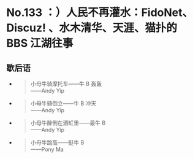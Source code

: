# No.133 ：）人民不再灌水：FidoNet、Discuz! 、水木清华、天涯、猫扑的 BBS 江湖往事

## 歇后语

- > 小母牛骑摩托车——牛 B 轰轰  
    ——Andy Yip

- > 小母牛骑倒立——牛 B 冲天  
    ——Andy Yip

- > 小母牛醉倒在酒缸里——最牛 B  
    ——Andy Yip

- > 小母牛跳高——挺牛 B  
    ——Pony Ma